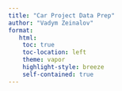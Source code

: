 ```yaml
---
title: "Car Project Data Prep"
author: "Vadym Zeinalov"
format:
   html:
    toc: true
    toc-location: left
    theme: vapor
    highlight-style: breeze
    self-contained: true
---
```

